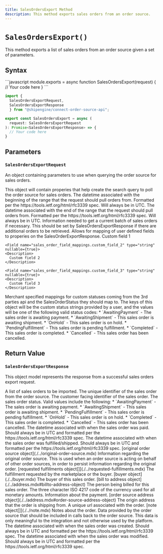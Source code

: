 ```yaml
---
title: SalesOrdersExport Method
description: This method exports sales orders from an order source.
---
```


`SalesOrdersExport()`
===========================
This method exports a list of sales orders from an order source given a set of parameters.


Syntax
-----------------------------------------------
<CodeWrapper>
```javascript
module.exports = async function SalesOrdersExport(request) {
  // Your code here
}
```

```typescript
import {
  SalesOrdersExportRequest,
  SalesOrdersExportResponse
  } from "@shipengine/connect-order-source-api";

export const SalesOrdersExport = async (
  request: SalesOrdersExportRequest
): Promise<SalesOrdersExportResponse> => {
  // Your code here
}
```
</CodeWrapper>



Parameters
-----------------------------------------------

### `SalesOrdersExportRequest`
An object containing parameters to use when querying the order source for sales orders.

<Reference>

  <Field name="criteria" type="object" nullable={true}>
    <Description>
      This object will contain properies that help create the search query to poll the order source for sales orders.
    </Description>
  </Field>

  <Field name="criteria.from_date_time" type="string" nullable={true}>
    <Description>
      The datetime associated with the beginning of the range that the request should pull orders from.
      Formatted per the https://tools.ietf.org/html/rfc3339 spec. Will always be in UTC. 
    </Description>
  </Field>

  <Field name="criteria.to_date_time" type="string" nullable={true}>
    <Description>
      The datetime associated with the end of the range that the request should pull orders from.
      Formatted per the https://tools.ietf.org/html/rfc3339 spec. Will always be in UTC. 
    </Description>
  </Field>

  <Field name="cursor" type="string" nullable={true}>
    <Description>
      Information needed to get a current batch of sales orders if necessary. This should be set by SalesOrdersExportResponse
      if there are additional orders to be retrieved.
    </Description>
  </Field>

  <Field name="sales_order_field_mappings" type="object" nullable={true}>
    <Description>
      Allows for mapping of user defined fields to properies on the SalesOrderExportResponse.
    </Description>
  </Field>

  <Field name="sales_order_field_mappings.custom_field_1" type="string" nullable={true}>
    <Description>
      Custom field 1
    </Description>
  </Field>

    <Field name="sales_order_field_mappings.custom_field_2" type="string" nullable={true}>
    <Description>
      Custom field 2
    </Description>
  </Field>

    <Field name="sales_order_field_mappings.custom_field_3" type="string" nullable={true}>
    <Description>
      Custom field 3
    </Description>
  </Field>

  <Field name="sales_order_status_mappings" type="object" nullable={true}>
    <Description>
      Merchant specified mappings for custom statuses coming from the 3rd parties api and the SalesOrderStatus they should map to. The keys of this object will be the custom status strings provided by a user, and the values will be one of the following valid status codes: 
        * `AwaitingPayment` - The sales order is awaiting payment.
        * `AwaitingShipment` - This sales order is awaiting shipment.
        * `OnHold` - This sales order is on hold.
        * `PendingFulfillment` - This sales order is pending fulfillment.
        * `Completed` - This sales order is completed.
        * `Cancelled` - This sales order has been cancelled.
    </Description>
  </Field>

</Reference>



Return Value
-----------------------------------------------
### `SalesOrdersExportResponse`
This object model represents the response from a successful sales orders export request.

<Reference>

  <Field name="sales_orders" type="object[]" required={true}>
    <Description>
      A list of sales orders to be imported.
    </Description>
  </Field>

  <Field name="sales_orders[].order_id" type="string" required={true}>
    <Description>
      The unique identifier of the sales order from the order source.
    </Description>
  </Field>

  <Field name="sales_orders[].order_number" type="string" required={false}>
    <Description>
      The customer facing identifier of the sales order.
    </Description>
  </Field>

  <Field name="sales_orders[].status" type="string" required={true}>
    <Description>
      The sales order status. Valid values include the following:
      * `AwaitingPayment` - The sales order is awaiting payment.
      * `AwaitingShipment` - This sales order is awaiting shipment.
      * `PendingFulfillment` - This sales order is pending fulfillment.
      * `OnHold` - This sales order is on hold.
      * `Completed` - This sales order is completed.
      * `Cancelled` - This sales order has been cancelled.
    </Description>
  </Field>

  <Field name="sales_orders[].paid_date" type="string" required={false}>
    <Description>
      The datetime associated with when the sales order was paid. Should always be in UTC and
      formatted per the https://tools.ietf.org/html/rfc3339 spec.
    </Description>
  </Field>

  <Field name="sales_orders[].fulfilled_date" type="string" required={false}>
    <Description>
      The datetime associated with when the sales order was fulfilled/shipped. Should always be in UTC and
      formatted per the https://tools.ietf.org/html/rfc3339 spec.
    </Description>
  </Field>

  <Field name="sales_orders[].original_order_source" required={false}>
    <Type>
      [original order source object](./../original-order-source.mdx)
    </Type>
    <Description>
      Information regarding the original order source. This is used when an order source is acting on behalf of other order sources, in order to persist information regarding the original order.
    </Description>
  </Field>

  <Field name="sales_orders[].requested_fulfillments" required={false}>
    <Type>
      [requested fulfillments object[]](./../requested-fulfillments.mdx)
    </Type>
    <Description>
      The fulfillment requested by the marketplace or the buyer.
    </Description>
  </Field>

  <Field name="sales_orders[].buyer" required={false}>
    <Type>
      [buyer object](./../buyer.mdx)
    </Type>
    <Description>
      The buyer of this sales order.
    </Description>
  </Field>

  <Field name="sales_orders[].bill_to" required={false}>
    <Type>
      [bill to address object](./../address.mdx#billto-address-object)
    </Type>
    <Description>
      The person being billed for this sales order.
    </Description>
  </Field>

  <Field name="sales_orders[].currency" type="string" required={false}>
    <Description>
      The three character ISO 4217 code of the currency used for all monetary amounts.
    </Description>
  </Field>

  <Field name="sales_orders[].payment" type="object" required={false}>
    <Description>
      Information about the payment.
    </Description>
  </Field>

  <Field name="sales_orders[].ship_from" required={false}>
    <Type>
      [order source address object](./../address.mdx#order-source-address-object)
    </Type>
    <Description>
      The origin address that the order is shipping from.
    </Description>
  </Field>

  <Field name="sales_orders[].order_url" type="string" required={false}>
    <Description>
      A unique url associated with the order.
    </Description>
  </Field>

  <Field name="sales_orders[].notes" required={false}>
    <Type>
      [note object[]](./../note.mdx)
    </Type>
    <Description>
      Notes about the order.
    </Description>
  </Field>

  <Field name="sales_orders[].integration_context" type="string" required={false}>
    <Description>
      Data provided by the order source that should be included in calls back to the order source. This data is only meaningful to the integration and not otherwise used by the platform.
    </Description>
  </Field>

  <Field name="sales_orders[].created_date_time" type="string" required={false}>
    <Description>
      The datetime associated with when the sales order was created. Should always be in UTC and
      formatted per the https://tools.ietf.org/html/rfc3339 spec.
    </Description>
  </Field>

  <Field name="sales_orders[].modified_date_time" type="string" required={false}>
    <Description>
      The datetime associated with when the sales order was modified. Should always be in UTC and
      formatted per the https://tools.ietf.org/html/rfc3339 spec.
    </Description>
  </Field>

</Reference>